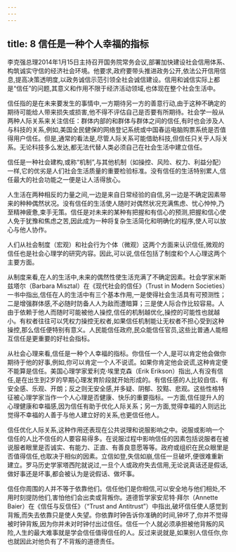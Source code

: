 ```yaml
---
---
---
```

title: 8 信任是一种个人幸福的指标
---



李克强总理2014年1月15日主持召开国务院常务会议,部署加快建设社会信用体系、构筑诚实守信的经济社会环境。他要求,政府要带头推进政务公开,依法公开信用信息,提高决策透明度,以政务诚信示范引领全社会诚信建设。信用和诚信实际上都是“信任”的问题,其意义和作用不限于经济活动领域,也体现在整个社会生活中。

信任指的是在未来要发生的事情中,一方期待另一方的善意行动,由于这种不确定的期待可能给人带来损失或损害,他不得不评估自己是否要有所期待。社会学一般从两种人际关系来关注信任：群体内部的和群体与群体之间的信任,有时也会涉及人与科技的关系,例如,美国全民健保的网络登记系统或中国春运电脑购票系统是否值得用户信任。但是,通常的看法是,尽管人际关系可能借助科技,但信任只关乎人际关系。无论科技多么发达,都无法代替人类必须自己在社会生活中建立信任。

信任是一种社会建构,或称“机制”,与其他机制（如操控、风险、权力、利益分配）一样,它的优劣是人们社会生活质量的重要检验标准。没有信任的生活特别累人,信任最大的社会功能之一便是让人活得放心。

人生活在两种相反的力量之间,一边是来自日常经验的自信,另一边是不确定因素带来的种种偶然状况。没有信任的生活使人随时对偶然状况充满焦虑、忧心忡忡,乃至精神疲惫,束手无策。信任是对未来的某种有把握和有信心的预测,把握和信心使人免于犹豫和焦虑之苦,因此成为一种将复杂生活简化和明确化的程序,使人可以放心与他人协作。

人们从社会制度（宏观）和社会行为个体（微观）这两个方面来认识信任,微观的信任也是社会心理学的研究内容。因此,可以说,信任包括了制度和个人心理这两个主要方面。

从制度来看,在人的生活中,未来的偶然性使生活充满了不确定因素。社会学家米斯兹塔尔（Barbara Misztal）在《现代社会的信任》（Trust in Modern Societies）一书中指出,信任在人的生活中有三个基本作用,一是使得社会生活具有可预测性；二是增强群体感,不必随时防备人人为敌而遭暗算；三是使人际合作比较容易。人由于依赖于他人而随时可能被他人操控,信任的机制越优化,操控的可能性也就越小。有权者往往可以凭权力操控无权者,如果信任机制能让无权者不担心受到这种操控,那么信任便特别有意义。人民能信任政府,民众能信任官员,这些比普通人能相互信任是更重要的好社会指标。

从社会心理来看,信任是一种个人幸福的指标。你信任一个人,是可以肯定他会做你期待于他的好事,例如,你可以肯定一个人不说谎。如果你肯定他会说谎,这种肯定便不能算是信任。美国心理学家爱利克·埃里克森（Erik Erikson）指出,人有没有信任,是在出生到2岁的早期心理发育阶段就开始形成的。有信任感的人比较自信、有安全感、乐观、开朗；反之则无安全感,并多疑、阴郁、狡黠、悲观。这些性格特征被心理学家当作一个人心理是否健康、快乐的重要指标。一方面,信任提升人的心理健康和幸福感,因为信任有助于优化人际关系；另一方面,觉得幸福的人则远比觉得不幸福的人善于与他人建立好的关系,也更信任他人。

信任优化人际关系,这种作用还表现在公共说理和说服影响之中。说服或影响一个信任的人比不信任的人要容易得多。在说服过程中影响信任的因素包括说服者在被说服者眼里是否诚实、有能力、正直、有善良意愿等等。政府或组织在民众眼里是否值得信任,也取决于相似的因素。立信如登,失信如崩,信任一旦破坏,便很难重新建立。罗马历史学家塔西陀就说过,一旦个人或政府失去信用,无论说真话还是假话,做好事还是坏事,都会被认为是说假话、做坏事。

信任你周围的人并不等于依靠他们。信任他们是你相信,可以安全地与他们相处,不用时刻提防他们,害怕他们会出卖或背叛你。道德哲学家安尼特·拜尔（Annette Baier）在《信任与反信任》（“Trust and Antitrust”）中指出,破坏信任使人感觉到背叛,而失去依靠只是使人失望。你依靠时钟告诉你准确的时间,钟坏了,你并不觉得被时钟背叛,因为你并未对时钟付出过信任。信任一个人就必须承担被他背叛的风险,人生的最大难事就是学会信任值得信任的人。反过来说就是,如果别人信任你,你也就因此对他负有了不背叛的道德责任。